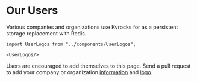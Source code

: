 # Our Users

Various companies and organizations use Kvrocks for as a persistent storage replacement with Redis.

````mdx-code-block
import UserLogos from "../components/UserLogos";

<UserLogos/>
````

Users are encouraged to add themselves to this page. Send a pull request to add your company or organization [information](https://github.com/apache/kvrocks-website/blob/main/src/components/UserLogos/index.tsx) and [logo](https://github.com/apache/kvrocks-website/blob/main/static/media/users).
